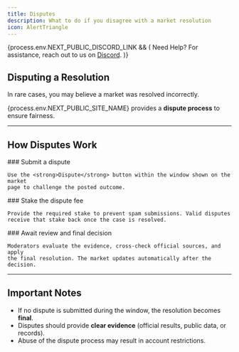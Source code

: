 ```yaml
---
title: Disputes
description: What to do if you disagree with a market resolution
icon: AlertTriangle
---
```



{process.env.NEXT_PUBLIC_DISCORD_LINK && (
<Callout>
  Need Help? For assistance, reach out to us on <a href={process.env.NEXT_PUBLIC_DISCORD_LINK} rel="noopener noreferrer" target="_blank">Discord</a>.
</Callout>
)}

## Disputing a Resolution

In rare cases, you may believe a market was resolved incorrectly.

{process.env.NEXT_PUBLIC_SITE_NAME} provides a **dispute process** to ensure fairness.

---

## How Disputes Work

<Steps>
  <Step>
    ### Submit a dispute

    Use the <strong>Dispute</strong> button within the window shown on the market
    page to challenge the posted outcome.
  </Step>
  <Step>
    ### Stake the dispute fee

    Provide the required stake to prevent spam submissions. Valid disputes
    receive that stake back once the case is resolved.
  </Step>
  <Step>
    ### Await review and final decision

    Moderators evaluate the evidence, cross-check official sources, and apply
    the final resolution. The market updates automatically after the decision.
  </Step>
</Steps>

---

## Important Notes

- If no dispute is submitted during the window, the resolution becomes **final**.
- Disputes should provide **clear evidence** (official results, public data, or records).
- Abuse of the dispute process may result in account restrictions.
